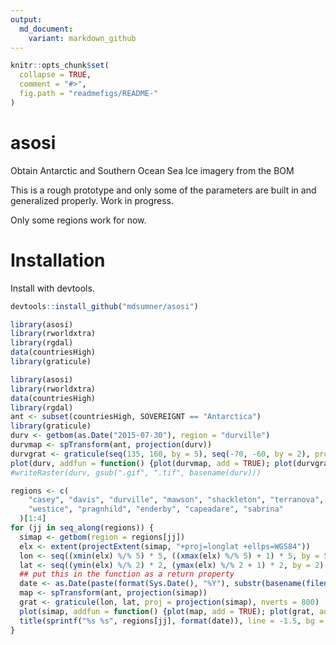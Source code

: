 ```yaml
---
output:
  md_document:
    variant: markdown_github
---
```


<!-- README.md is generated from README.Rmd. Please edit that file -->

```r
knitr::opts_chunk$set(
  collapse = TRUE,
  comment = "#>",
  fig.path = "readmefigs/README-"
)
```


# asosi 

Obtain Antarctic and Southern Ocean Sea Ice imagery from the BOM

This is a rough prototype and only some of the parameters are built in and generalized properly. Work in progress. 

Only some regions work for now. 

# Installation

Install with devtools. 

```R
devtools::install_github("mdsumner/asosi")
```

```r
library(asosi)
library(rworldxtra)
library(rgdal)
data(countriesHigh)
library(graticule)
```

```r
library(asosi)
library(rworldxtra)
data(countriesHigh)
library(rgdal)
ant <- subset(countriesHigh, SOVEREIGNT == "Antarctica")
library(graticule)
durv <- getbom(as.Date("2015-07-30"), region = "durville")
durvmap <- spTransform(ant, projection(durv))
durvgrat <- graticule(seq(135, 160, by = 5), seq(-70, -60, by = 2), proj = projection(durv))
plot(durv, addfun = function() {plot(durvmap, add = TRUE); plot(durvgrat, add = TRUE)}, maxpixels = ncell(durv))
#writeRaster(durv, gsub(".gif", ".tif", basename(durv)))

regions <- c(
    "casey", "davis", "durville", "mawson", "shackleton", "terranova",
    "westice", "pragnhild", "enderby", "capeadare", "sabrina"
  )[1:4]
for (jj in seq_along(regions)) {
  simap <- getbom(region = regions[jj])
  elx <- extent(projectExtent(simap, "+proj=longlat +ellps=WGS84"))
  lon <- seq((xmin(elx) %/% 5) * 5, ((xmax(elx) %/% 5) + 1) * 5, by = 5)
  lat <- seq((ymin(elx) %/% 2) * 2, (ymax(elx) %/% 2 + 1) * 2, by = 2)
  ## put this in the function as a return property
  date <- as.Date(paste(format(Sys.Date(), "%Y"), substr(basename(filename(durv)), 10, 13)), "%Y %m%d")
  map <- spTransform(ant, projection(simap))
  grat <- graticule(lon, lat, proj = projection(simap), nverts = 800)
  plot(simap, addfun = function() {plot(map, add = TRUE); plot(grat, add = TRUE)}, maxpixels = ncell(simap))
  title(sprintf("%s %s", regions[jj], format(date)), line = -1.5, bg = "grey")
}
```
